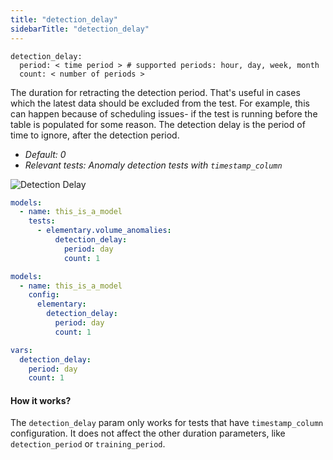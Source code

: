 ```yaml
---
title: "detection_delay"
sidebarTitle: "detection_delay"
---
```


```
detection_delay:
  period: < time period > # supported periods: hour, day, week, month
  count: < number of periods >
```

The duration for retracting the detection period.
That's useful in cases which the latest data should be excluded from the test. For example, this can happen because of scheduling issues- if the test is running before the table is populated for some reason. The detection delay is the period of time to ignore, after the detection period.

- _Default: 0_
- _Relevant tests: Anomaly detection tests with `timestamp_column`_

<img src="/pics/anomalies/detection-delay.png" alt="Detection Delay" />

<RequestExample>

```yml test
models:
  - name: this_is_a_model
    tests:
      - elementary.volume_anomalies:
          detection_delay:
            period: day
            count: 1
```

```yml model
models:
  - name: this_is_a_model
    config:
      elementary:
        detection_delay:
          period: day
          count: 1
```

```yml dbt_project.yml
vars:
  detection_delay:
    period: day
    count: 1
```

</RequestExample>

#### How it works?

The `detection_delay` param only works for tests that have `timestamp_column` configuration.
It does not affect the other duration parameters, like `detection_period` or `training_period`.
